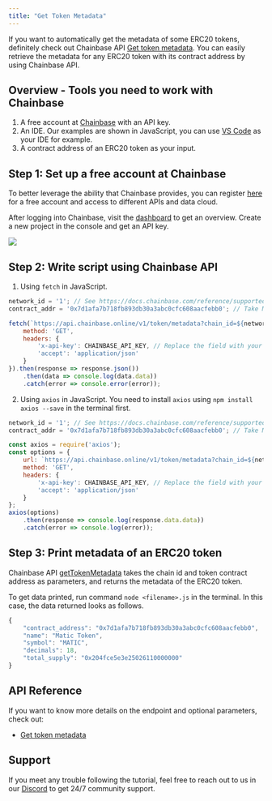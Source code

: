 ```yaml
---
title: "Get Token Metadata"
---
```


If you want to automatically get the metadata of some ERC20 tokens, definitely check out Chainbase API [Get token metadata](/api-reference/web3-api/token/token-metadata/get-token-metadata). You can easily retrieve the metadata for any ERC20 token with its contract address by using Chainbase API.

## Overview - Tools you need to work with Chainbase

1. A free account at [Chainbase](https://www.chainbase.com) with an API key.
2. An IDE. Our examples are shown in JavaScript, you can use [VS Code](https://code.visualstudio.com/) as your IDE for example.
3. A contract address of an ERC20 token as your input.

## Step 1: Set up a free account at Chainbase

To better leverage the ability that Chainbase provides, you can register [here](http://www.chainbase.com/register) for a free account and access to different APIs and data cloud.

After logging into Chainbase, visit the [dashboard](https://console.chainbase.com/) to get an overview. Create a new project in the console and get an API key.

![](https://files.readme.io/f7e1816-image.png)

## Step 2: Write script using Chainbase API

1. Using `fetch` in JavaScript.

```jsx
network_id = '1'; // See https://docs.chainbase.com/reference/supported-chains to get the id of different chains.
contract_addr = '0x7d1afa7b718fb893db30a3abc0cfc608aacfebb0'; // Take Matic Token's contract address as an example.

fetch(`https://api.chainbase.online/v1/token/metadata?chain_id=${network_id}&contract_address=${contract_addr}`, {
    method: 'GET',
    headers: {
        'x-api-key': CHAINBASE_API_KEY, // Replace the field with your API key.
        'accept': 'application/json'
    }
}).then(response => response.json())
    .then(data => console.log(data.data))
    .catch(error => console.error(error));
```

2. Using `axios` in JavaScript. You need to install `axios` using `npm install axios --save` in the terminal first.

```jsx
network_id = '1'; // See https://docs.chainbase.com/reference/supported-chains to get the id of different chains.
contract_addr = '0x7d1afa7b718fb893db30a3abc0cfc608aacfebb0'; // Take Matic Token's contract address as an example.

const axios = require('axios');
const options = {
    url: `https://api.chainbase.online/v1/token/metadata?chain_id=${network_id}&contract_address=${contract_addr}`,
    method: 'GET',
    headers: {
        'x-api-key': CHAINBASE_API_KEY, // Replace the field with your API key.
        'accept': 'application/json'
    }
};
axios(options)
    .then(response => console.log(response.data.data))
    .catch(error => console.log(error));
```

## Step 3: Print metadata of an ERC20 token

Chainbase API [getTokenMetadata](/reference/gettokenmetadata) takes the chain id and token contract address as parameters, and returns the metadata of the ERC20 token.

To get data printed, run command `node <filename>.js` in the terminal. In this case, the data returned looks as follows.

```jsx
{
	"contract_address": "0x7d1afa7b718fb893db30a3abc0cfc608aacfebb0",
	"name": "Matic Token",
	"symbol": "MATIC",
	"decimals": 18,
	"total_supply": "0x204fce5e3e25026110000000"
}
```

## API Reference

If you want to know more details on the endpoint and optional parameters, check out:

- [Get token metadata](/api-reference/web3-api/token/token-metadata/get-token-metadata)

## Support

If you meet any trouble following the tutorial, feel free to reach out to us in our [Discord](https://chainbase.com/discord) to get 24/7 community support.
